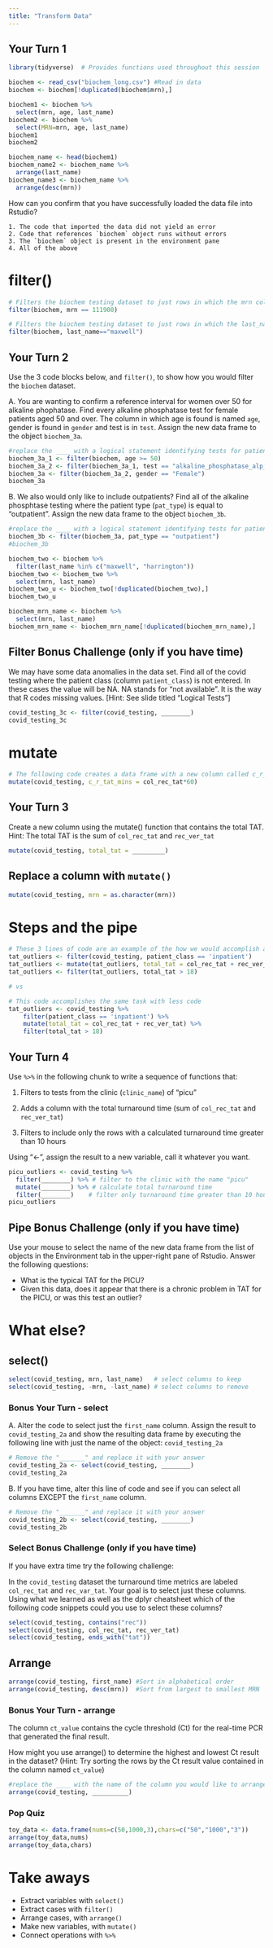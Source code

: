 ```yaml
---
title: "Transform Data"
---
```


## Your Turn 1

```r
library(tidyverse)  # Provides functions used throughout this session

biochem <- read_csv("biochem_long.csv") #Read in data
biochem <- biochem[!duplicated(biochem$mrn),]

biochem1 <- biochem %>%
  select(mrn, age, last_name)
biochem2 <- biochem %>%
  select(MRN=mrn, age, last_name)
biochem1
biochem2

biochem_name <- head(biochem1)
biochem_name2 <- biochem_name %>%
  arrange(last_name)
biochem_name3 <- biochem_name %>%
  arrange(desc(mrn))

```

How can you confirm that you have successfully loaded the data file into Rstudio?

```         
1. The code that imported the data did not yield an error
2. Code that references `biochem` object runs without errors
3. The `biochem` object is present in the environment pane
4. All of the above
```

# filter()

```r
# Filters the biochem testing dataset to just rows in which the mrn column is equal to 111900
filter(biochem, mrn == 111900)
```

```r
# Filters the biochem testing dataset to just rows in which the last_name column is equal to "stark"
filter(biochem, last_name=="maxwell")
```

## Your Turn 2

Use the 3 code blocks below, and `filter()`, to show how you would filter the `biochem` dataset.

A. You are wanting to confirm a reference interval for women over 50 for alkaline phophatase. Find every alkaline phosphatase test for female patients aged 50 and over. The column in which age is found is named `age`, gender is found in `gender` and test is in `test`. Assign the new data frame to the object `biochem_3a`.

```r
#replace the ____ with a logical statement identifying tests for patients greater than 50
biochem_3a_1 <- filter(biochem, age >= 50) 
biochem_3a_2 <- filter(biochem_3a_1, test == "alkaline_phosphatase_alp_iu_l")
biochem_3a <- filter(biochem_3a_2, gender == "Female")
biochem_3a
```

B. We also would only like to include outpatients? Find all of the alkaline phosphtase testing where the patient type (`pat_type`) is equal to "outpatient". Assign the new data frame to the object `biochem_3b`.

```r
#replace the ____ with a logical statement identifying tests for patients with demo_group equal to "client"
biochem_3b <- filter(biochem_3a, pat_type == "outpatient")
#biochem_3b

biochem_two <- biochem %>%
  filter(last_name %in% c("maxwell", "harrington"))
biochem_two <- biochem_two %>%
  select(mrn, last_name)
biochem_two_u <- biochem_two[!duplicated(biochem_two),]
biochem_two_u

biochem_mrn_name <- biochem %>%
  select(mrn, last_name)
biochem_mrn_name <- biochem_mrn_name[!duplicated(biochem_mrn_name),]

```

## Filter Bonus Challenge (only if you have time)

We may have some data anomalies in the data set. Find all of the covid testing where the patient class (column `patient_class`) is not entered. In these cases the value will be NA. NA stands for "not available". It is the way that R codes missing values. [Hint: See slide titled "Logical Tests"]

```r
covid_testing_3c <- filter(covid_testing, ________)
covid_testing_3c
```

# mutate

```r
# The following code creates a data frame with a new column called c_r_tat_mins which contains the collect to receive TAT quantified in minutes.
mutate(covid_testing, c_r_tat_mins = col_rec_tat*60)
```

## Your Turn 3

Create a new column using the mutate() function that contains the total TAT. Hint: The total TAT is the sum of `col_rec_tat` and `rec_ver_tat`

```r
mutate(covid_testing, total_tat = _________)
```

## Replace a column with `mutate()`

```r
mutate(covid_testing, mrn = as.character(mrn))
```

# Steps and the pipe

```r
# These 3 lines of code are an example of the how we would accomplish a multi-step analysis based on what we've learned so far. 
tat_outliers <- filter(covid_testing, patient_class == 'inpatient')
tat_outliers <- mutate(tat_outliers, total_tat = col_rec_tat + rec_ver_tat)
tat_outliers <- filter(tat_outliers, total_tat > 18)

# vs

# This code accomplishes the same task with less code
tat_outliers <- covid_testing %>% 
	filter(patient_class == 'inpatient') %>% 
	mutate(total_tat = col_rec_tat + rec_ver_tat) %>%   
	filter(total_tat > 18)

```

## Your Turn 4

Use `%>%` in the following chunk to write a sequence of functions that:

1.  Filters to tests from the clinic (`clinic_name`) of "picu"

2.  Adds a column with the total turnaround time (sum of `col_rec_tat` and `rec_ver_tat`)

3.  Filters to include only the rows with a calculated turnaround time greater than 10 hours

Using "\<-", assign the result to a new variable, call it whatever you want.

```r
picu_outliers <- covid_testing %>% 
  filter(________) %>% # filter to the clinic with the name "picu"
  mutate(________) %>% # calculate total turnaround time
  filter(________)    # filter only turnaround time greater than 10 hours
picu_outliers
```

## Pipe Bonus Challenge (only if you have time)

Use your mouse to select the name of the new data frame from the list of objects in the Environment tab in the upper-right pane of Rstudio. Answer the following questions:

-   What is the typical TAT for the PICU?
-   Given this data, does it appear that there is a chronic problem in TAT for the PICU, or was this test an outlier?

# What else?

## select()

```r
select(covid_testing, mrn, last_name)   # select columns to keep
select(covid_testing, -mrn, -last_name) # select columns to remove 
```

### Bonus Your Turn - select

A. Alter the code to select just the `first_name` column. Assign the result to `covid_testing_2a` and show the resulting data frame by executing the following line with just the name of the object: `covid_testing_2a`

```r
# Remove the "_______" and replace it with your answer
covid_testing_2a <- select(covid_testing, ________)
covid_testing_2a
```

B. If you have time, alter this line of code and see if you can select all columns EXCEPT the `first_name` column.

```r
# Remove the "_______" and replace it with your answer
covid_testing_2b <- select(covid_testing, ________)
covid_testing_2b
```

### Select Bonus Challenge (only if you have time)

If you have extra time try the following challenge:

In the `covid_testing` dataset the turnaround time metrics are labeled `col_rec_tat` and `rec_var_tat`. Your goal is to select just these columns. Using what we learned as well as the dplyr cheatsheet which of the following code snippets could you use to select these columns?

```r
select(covid_testing, contains("rec"))
select(covid_testing, col_rec_tat, rec_ver_tat)
select(covid_testing, ends_with("tat"))

```

## Arrange

```r
arrange(covid_testing, first_name) #Sort in alphabetical order
arrange(covid_testing, desc(mrn))  #Sort from largest to smallest MRN
```

### Bonus Your Turn - arrange

The column `ct_value` contains the cycle threshold (Ct) for the real-time PCR that generated the final result.

How might you use arrange() to determine the highest and lowest Ct result in the dataset? (Hint: Try sorting the rows by the Ct result value contained in the column named `ct_value`)

```r
#replace the ____ with the name of the column you would like to arrange the dataframe by.
arrange(covid_testing, __________)
```

### Pop Quiz

```r
toy_data <- data.frame(nums=c(50,1000,3),chars=c("50","1000","3"))
arrange(toy_data,nums)
arrange(toy_data,chars)
```

# Take aways

-   Extract variables with `select()`\
-   Extract cases with `filter()`\
-   Arrange cases, with `arrange()`\
-   Make new variables, with `mutate()`\
-   Connect operations with `%>%`

